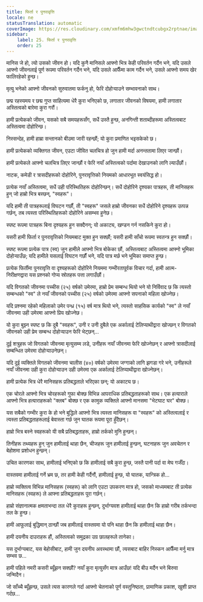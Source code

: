 ```yaml
---
title: फिर्ता र पुनरावृत्ति
locale: ne
statusTranslation: automatic
coverImage: https://res.cloudinary.com/xmfm6mhw3gwctndtcubgx2rptnae/image/upload/v1740468922/small_cover_tratado_de_psicologia_revolucionaria_a4c0dca4e0.webp
sidebar:
    label: 25. फिर्ता र पुनरावृत्ति
    order: 25
---
```

मानिस जे हो, त्यो उसको जीवन हो। यदि कुनै मानिसले आफ्नो भित्र केही परिवर्तन गर्दैन भने, यदि उसले आफ्नो जीवनलाई पूर्ण रूपमा परिवर्तन गर्दैन भने, यदि उसले आफैँमा काम गर्दैन भने, उसले आफ्नो समय खेर फालिरहेको हुन्छ।

मृत्यु भनेको आफ्नो जीवनको सुरुवातमा फर्कनु हो, फेरि दोहोर्‍याउने सम्भावनाको साथ।

छद्म रहस्यमय र छद्म गुप्त साहित्यमा धेरै कुरा भनिएको छ, लगातार जीवनको विषयमा, हामी लगातार अस्तित्वको बारेमा कुरा गरौं।

हामी प्रत्येकको जीवन, यसको सबै समयहरूसँग, सधैं उस्तै हुन्छ, अनगिन्ती शताब्दीहरूमा अस्तित्वबाट अस्तित्वमा दोहोरिन्छ।

निस्सन्देह, हामी हाम्रा सन्तानको बीउमा जारी रहन्छौं; यो कुरा प्रमाणित भइसकेको छ।

हामी प्रत्येकको व्यक्तिगत जीवन, एउटा जीवित चलचित्र हो जुन हामी मर्दा अनन्ततामा लिएर जान्छौं।

हामी प्रत्येकले आफ्नो चलचित्र लिएर जान्छौं र फेरि नयाँ अस्तित्वको पर्दामा देखाउनको लागि ल्याउँछौं।

नाटक, कमेडी र त्रासदीहरूको दोहोरिने, पुनरावृत्तिको नियमको आधारभूत स्वयंसिद्ध हो।

प्रत्येक नयाँ अस्तित्वमा, सधैं उही परिस्थितिहरू दोहोरिन्छन्। सधैं दोहोरिने दृश्यका पात्रहरू, ती मानिसहरू हुन् जो हाम्रो भित्र बस्छन्, "स्वहरू"।

यदि हामी ती पात्रहरूलाई विघटन गर्छौं, ती "स्वहरू" जसले हाम्रो जीवनका सधैं दोहोरिने दृश्यहरू उत्पन्न गर्छन्, तब त्यस्ता परिस्थितिहरूको दोहोरिने असम्भव हुनेछ।

स्पष्ट रूपमा पात्रहरू बिना दृश्यहरू हुन सक्दैनन्; यो अकाट्य, खण्डन गर्न नसकिने कुरा हो।

यसरी हामी फिर्ता र पुनरावृत्तिको नियमबाट मुक्त हुन सक्छौं; यसरी हामी साँचो रूपमा स्वतन्त्र हुन सक्छौं।

स्पष्ट रूपमा प्रत्येक पात्र (स्व) जुन हामीले आफ्नो भित्र बोकेका छौं, अस्तित्वबाट अस्तित्वमा आफ्नो भूमिका दोहोर्‍याउँछ; यदि हामीले यसलाई विघटन गर्छौं भने, यदि पात्र मर्छ भने भूमिका समाप्त हुन्छ।

प्रत्येक फिर्तीमा पुनरावृत्ति वा दृश्यहरूको दोहोरिने नियममा गम्भीरतापूर्वक विचार गर्दा, हामी आत्म-निरीक्षणद्वारा यस प्रश्नको गोप्य स्रोतहरू पत्ता लगाउँछौं।

यदि विगतको जीवनमा पच्चीस (२५) वर्षको उमेरमा, हाम्रो प्रेम सम्बन्ध थियो भने यो निर्विवाद छ कि त्यस्तो सम्बन्धको "स्व" ले नयाँ जीवनको पच्चीस (२५) वर्षको उमेरमा आफ्नो सपनाको महिला खोज्नेछ।

यदि प्रश्नमा रहेको महिलाको उमेर पन्ध्र (१५) वर्ष मात्र थियो भने, त्यस्तो साहसिक कार्यको "स्व" ले नयाँ जीवनमा उही उमेरमा आफ्नो प्रिय खोज्नेछ।

यो कुरा बुझ्न स्पष्ट छ कि दुबै "स्वहरू", उनी र उनी दुबैले एक अर्कालाई टेलिप्याथीद्वारा खोज्छन् र विगतको जीवनको उही प्रेम सम्बन्ध दोहोर्‍याउन फेरि भेट्छन्...

दुई शत्रुहरू जो विगतको जीवनमा मृत्युसम्म लडे, उनीहरू नयाँ जीवनमा फेरि खोज्नेछन् र आफ्नो त्रासदीलाई सम्बन्धित उमेरमा दोहोर्‍याउनेछन्।

यदि दुई व्यक्तिले विगतको जीवनमा चालीस (४०) वर्षको उमेरमा जग्गाको लागि झगडा गरे भने, उनीहरूले नयाँ जीवनमा उही कुरा दोहोर्‍याउन उही उमेरमा एक अर्कालाई टेलिप्याथीद्वारा खोज्नेछन्।

हामी प्रत्येक भित्र धेरै मानिसहरू प्रतिबद्धताले भरिएका छन्; यो अकाट्य छ।

एक चोरले आफ्नो भित्र चोरहरूको गुफा बोक्छ विभिन्न आपराधिक प्रतिबद्धताहरूको साथ। एक हत्याराले आफ्नो भित्र हत्याराहरूको "क्लब" बोक्छ र एक कामुक व्यक्तिले आफ्नो मानसमा "भेटघाट घर" बोक्छ।

यस सबैको गम्भीर कुरा के हो भने बुद्धिले आफ्नो भित्र त्यस्ता मानिसहरू वा "स्वहरू" को अस्तित्वलाई र त्यस्ता प्रतिबद्धताहरूलाई बेवास्ता गर्छ जुन घातक रूपमा पूरा हुँदैछन्।

हाम्रो भित्र बस्ने स्वहरूको यी सबै प्रतिबद्धताहरू, हाम्रो तर्कको मुनि हुन्छन्।

तिनीहरू तथ्यहरू हुन् जुन हामीलाई थाहा छैन, चीजहरू जुन हामीलाई हुन्छन्, घटनाहरू जुन अवचेतन र बेहोशमा प्रशोधन हुन्छन्।

उचित कारणका साथ, हामीलाई भनिएको छ कि हामीलाई सबै कुरा हुन्छ, जस्तै पानी पर्दा वा मेघ गर्जँदा।

वास्तवमा हामीलाई गर्ने भ्रम छ, तर हामी केही गर्दैनौं, हामीलाई हुन्छ, यो घातक, यान्त्रिक हो...

हाम्रो व्यक्तित्व विभिन्न मानिसहरू (स्वहरू) को लागि एउटा उपकरण मात्र हो, जसको माध्यमबाट ती प्रत्येक मानिसहरू (स्वहरू) ले आफ्ना प्रतिबद्धताहरू पूरा गर्छन्।

हाम्रो संज्ञानात्मक क्षमताभन्दा तल धेरै कुराहरू हुन्छन्, दुर्भाग्यवश हामीलाई थाहा छैन कि हाम्रो गरीब तर्कभन्दा तल के हुन्छ।

हामी आफूलाई बुद्धिमान् ठान्छौं जब हामीलाई वास्तवमा यो पनि थाहा छैन कि हामीलाई थाहा छैन।

हामी दयनीय दाउराहरू हौं, अस्तित्वको समुद्रका उग्र छालहरूले तानेका।

यस दुर्भाग्यबाट, यस बेहोसीबाट, हामी जुन दयनीय अवस्थामा छौं, त्यसबाट बाहिर निस्कन आफैँमा मर्नु मात्र सम्भव छ...

हामी पहिले नमरी कसरी ब्यूँझन सक्छौं? नयाँ कुरा मृत्युसँग मात्र आउँछ! यदि बीउ मर्दैन भने बिरुवा जन्मिदैन।

जो साँच्चै ब्यूँझन्छ, उसले त्यस कारणले गर्दा आफ्नो चेतनाको पूर्ण वस्तुनिष्ठता, प्रामाणिक प्रकाश, खुशी प्राप्त गर्दछ...

